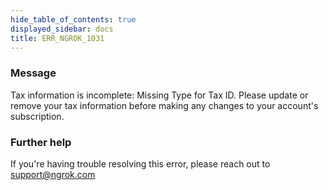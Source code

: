 ```yaml
---
hide_table_of_contents: true
displayed_sidebar: docs
title: ERR_NGROK_1031
---
```


### Message

Tax information is incomplete: Missing Type for Tax ID. Please update or remove your tax information before making any changes to your account's subscription.

<ErrorDetails />

### Further help

If you're having trouble resolving this error, please reach out to [support@ngrok.com](mailto:support@ngrok.com?subject=Help%20with%20ERR_NGROK_1031)
